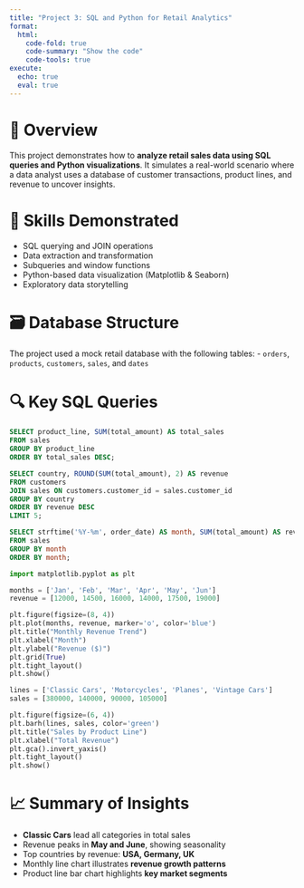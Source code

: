 ```yaml
---
title: "Project 3: SQL and Python for Retail Analytics"
format:
  html:
    code-fold: true
    code-summary: "Show the code"
    code-tools: true
execute:
  echo: true
  eval: true
---
```


# 🛒 Overview

This project demonstrates how to **analyze retail sales data using SQL queries and Python visualizations**. It simulates a real-world scenario where a data analyst uses a database of customer transactions, product lines, and revenue to uncover insights.

# 🧠 Skills Demonstrated

- SQL querying and JOIN operations  
- Data extraction and transformation  
- Subqueries and window functions  
- Python-based data visualization (Matplotlib & Seaborn)  
- Exploratory data storytelling  

# 🗃️ Database Structure

The project used a mock retail database with the following tables:
- `orders`, `products`, `customers`, `sales`, and `dates`

# 🔍 Key SQL Queries

```sql
SELECT product_line, SUM(total_amount) AS total_sales
FROM sales
GROUP BY product_line
ORDER BY total_sales DESC;
```

```sql
SELECT country, ROUND(SUM(total_amount), 2) AS revenue
FROM customers
JOIN sales ON customers.customer_id = sales.customer_id
GROUP BY country
ORDER BY revenue DESC
LIMIT 5;
```

```sql
SELECT strftime('%Y-%m', order_date) AS month, SUM(total_amount) AS revenue
FROM sales
GROUP BY month
ORDER BY month;
```

```python
import matplotlib.pyplot as plt

months = ['Jan', 'Feb', 'Mar', 'Apr', 'May', 'Jun']
revenue = [12000, 14500, 16000, 14000, 17500, 19000]

plt.figure(figsize=(8, 4))
plt.plot(months, revenue, marker='o', color='blue')
plt.title("Monthly Revenue Trend")
plt.xlabel("Month")
plt.ylabel("Revenue ($)")
plt.grid(True)
plt.tight_layout()
plt.show()
```

```python
lines = ['Classic Cars', 'Motorcycles', 'Planes', 'Vintage Cars']
sales = [380000, 140000, 90000, 105000]

plt.figure(figsize=(6, 4))
plt.barh(lines, sales, color='green')
plt.title("Sales by Product Line")
plt.xlabel("Total Revenue")
plt.gca().invert_yaxis()
plt.tight_layout()
plt.show()
```

# 📈 Summary of Insights

- **Classic Cars** lead all categories in total sales  
- Revenue peaks in **May and June**, showing seasonality  
- Top countries by revenue: **USA, Germany, UK**  
- Monthly line chart illustrates **revenue growth patterns**  
- Product line bar chart highlights **key market segments**
